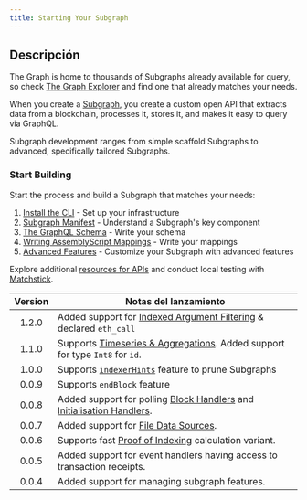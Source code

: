 ```yaml
---
title: Starting Your Subgraph
---
```


## Descripción

The Graph is home to thousands of Subgraphs already available for query, so check [The Graph Explorer](https://thegraph.com/explorer) and find one that already matches your needs.

When you create a [Subgraph](/subgraphs/developing/subgraphs/), you create a custom open API that extracts data from a blockchain, processes it, stores it, and makes it easy to query via GraphQL.

Subgraph development ranges from simple scaffold Subgraphs to advanced, specifically tailored Subgraphs.

### Start Building

Start the process and build a Subgraph that matches your needs:

1. [Install the CLI](/subgraphs/developing/creating/install-the-cli/) - Set up your infrastructure
2. [Subgraph Manifest](/subgraphs/developing/creating/subgraph-manifest/) - Understand a Subgraph's key component
3. [The GraphQL Schema](/subgraphs/developing/creating/ql-schema/) - Write your schema
4. [Writing AssemblyScript Mappings](/subgraphs/developing/creating/assemblyscript-mappings/) - Write your mappings
5. [Advanced Features](/subgraphs/developing/creating/advanced/) - Customize your Subgraph with advanced features

Explore additional [resources for APIs](/subgraphs/developing/creating/graph-ts/README/) and conduct local testing with [Matchstick](/subgraphs/developing/creating/unit-testing-framework/).

| Version | Notas del lanzamiento                                                                                                                                                    |
| :-----: | ------------------------------------------------------------------------------------------------------------------------------------------------------------------------ |
|  1.2.0  | Added support for [Indexed Argument Filtering](/#indexed-argument-filters--topic-filters) & declared `eth_call`                                                          |
|  1.1.0  | Supports [Timeseries & Aggregations](#timeseries-and-aggregations). Added support for type `Int8` for `id`.                                                              |
|  1.0.0  | Supports [`indexerHints`](/developing/creating-a-subgraph/#indexer-hints) feature to prune Subgraphs                                                                     |
|  0.0.9  | Supports `endBlock` feature                                                                                                                                              |
|  0.0.8  | Added support for polling [Block Handlers](/developing/creating-a-subgraph/#polling-filter) and [Initialisation Handlers](/developing/creating-a-subgraph/#once-filter). |
|  0.0.7  | Added support for [File Data Sources](/developing/creating-a-subgraph/#file-data-sources).                                                                               |
|  0.0.6  | Supports fast [Proof of Indexing](/indexing/overview/#what-is-a-proof-of-indexing-poi) calculation variant.                                                              |
|  0.0.5  | Added support for event handlers having access to transaction receipts.                                                                                                  |
|  0.0.4  | Added support for managing subgraph features.                                                                                                                            |

